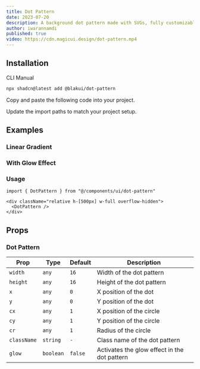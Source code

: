 ```yaml
---
title: Dot Pattern
date: 2023-07-20
description: A background dot pattern made with SVGs, fully customizable using Tailwind CSS.
author: iwarannamdi
published: true
video: https://cdn.magicui.design/dot-pattern.mp4
---
```


<ComponentPreview name="dot-pattern-demo" />

## Installation

<Tabs defaultValue="cli">

<TabsList>
  <TabsTrigger value="cli">CLI</TabsTrigger>
  <TabsTrigger value="manual">Manual</TabsTrigger>
</TabsList>
<TabsContent value="cli">

```bash
npx shadcn@latest add @blakui/dot-pattern
```

</TabsContent>

<TabsContent value="manual">

<Steps>

<Step>Copy and paste the following code into your project.</Step>

<ComponentSource name="dot-pattern" />

<Step>Update the import paths to match your project setup.</Step>

</Steps>

</TabsContent>

</Tabs>

## Examples

### Linear Gradient

<ComponentPreview name="dot-pattern-linear-gradient" />

### With Glow Effect

<ComponentPreview name="dot-pattern-with-glow-effect" />

### Usage

```tsx showLineNumbers
import { DotPattern } from "@/components/ui/dot-pattern"
```

```tsx showLineNumbers
<div className="relative h-[500px] w-full overflow-hidden">
  <DotPattern />
</div>
```

## Props

### Dot Pattern

| Prop        | Type      | Default | Description                                  |
| ----------- | --------- | ------- | -------------------------------------------- |
| `width`     | `any`     | `16`    | Width of the dot pattern                     |
| `height`    | `any`     | `16`    | Height of the dot pattern                    |
| `x`         | `any`     | `0`     | X position of the dot                        |
| `y`         | `any`     | `0`     | Y position of the dot                        |
| `cx`        | `any`     | `1`     | X position of the circle                     |
| `cy`        | `any`     | `1`     | Y position of the circle                     |
| `cr`        | `any`     | `1`     | Radius of the circle                         |
| `className` | `string`  | `-`     | Class name of the dot pattern                |
| `glow`      | `boolean` | `false` | Activates the glow effect in the dot pattern |
